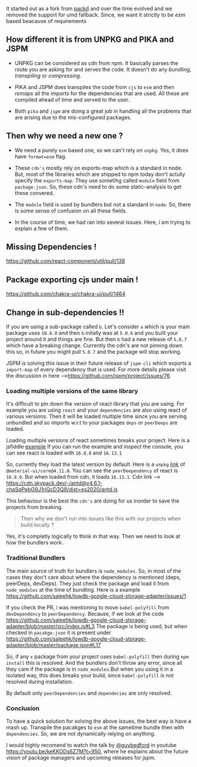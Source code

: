 It started out as a fork from [packd](https://github.com/Rich-Harris/packd) and over the time evolved and
we removed the support for umd fallback. Since, we want it strictly to be _esm_ based beacause of requirements

## How different it is from UNPKG and PIKA and JSPM

- UNPKG can be considered as cdn from npm. It basically parses the route you are asking for and serves the code.
  It doesn't do any _bundling_, _transpiling_ or _compressing_.

- PIKA and JSPM does transpiles the code from `cjs` to `esm` and then _remaps_ all the imports for the dependencies that are used.
  All these are compiled ahead of time and served to the user.

- Both `pika` and `jspm` are doing a great job in handling all the problems that are arising due to the
  mis-configured packages.

## Then why we need a new one ?

- We need a purely `esm` based one, so we can't rely on `unpkg`. Yes, it does have `format=esm` flag.

- These `cdn's` mostly rely on exports-map which is a standard in node. But, most of the libraries which
  are shipped to npm today don't actully specify the `exports-map`. They use sometihg called `module` field
  from `package.json`. So, these cdn's need to do some static-analysis to get these convered.

- The `module` field is used by bundlers but not a standard in `node`. So, there is some sense of confusion
  on all these fields.

- In the course of time, we had ran into several issues. Here, i am trying to explain a few of them.

## Missing Dependencies !

https://github.com/react-component/util/pull/138

## Package exporting cjs under main !

https://github.com/chakra-ui/chakra-ui/pull/1464

## Change in sub-dependencies !!

If you are using a sub-package called `b`. Let's consider `a` which is your main package uses `10.0.0` and then
`b` initally was at `5.0.6` and you built your project around it and things are fine. But then `b` had a new
release of `5.0.7` which have a breaking change. Currently the cdn's are not pinning down this so, in future you
might pull `5.0.7` and the package will stop working.

JSPM is solving this issue in their future release of `jspm-cli` which exports a `import-map` of every dependency that is used.
For more details please visit the discussion in here -->https://github.com/jspm/project/issues/76

### Loading multiple versions of the same library

It's difficult to pin down the version of react library that you are using.
For example you are using `react` and your `dependencies` are also using react of various versions. Then it will be
loaded multiple time since you are serving unbundled and so imports w.r.t to your packages `deps` or `peerDeeps`
are loaded.

Loading multiple versions of react sometimes breaks your project. Here is a jsfiddle [example](https://jsfiddle.net/vbf7mst9/1/)
If you can run the example and inspect the console, you can see react is loaded with `16.0.8` and `16.13.1`

So, currently they load the latest version by default. Here is a `unpkg` [link](https://unpkg.com/browse/@material-ui/core@4.11.0/package.json)
of `@material-ui/core@4.11.0`. You can see the `peerDeependency` of react is `16.8.0`. But when loaded from cdn,
it loads `16.13.1`. Cdn link --> https://cdn.skypack.dev/-/antd@v4.6.1-chaSqPebG9J1riQcD3Q8/dist=es2020/antd.js

This behaviour is the best the `cdn's` are doing for us inorder to save the projects from breaking.

> Then why we don't run into issues like this with our projects when build locally ?

Yes, it's completly logically to think in that way. Then we need to look at how the bundlers work.

### Traditional Bundlers

The main source of truth for bundlers is `node_modules`. So, in most of the cases they don't care about where
the dependency is mentioned (deps, peerDeps, devDeps). They just check the package and load it from `node_modules`
at the time of bundling. Here is a example https://github.com/saleehk/lowdb-google-cloud-storage-adapter/issues/1

If you check the PR, i was mentioning to move `babel-polyfill` from `devDependency` to `peerDependency`.
Because, if we look at the code https://github.com/saleehk/lowdb-google-cloud-storage-adapter/blob/master/src/index.js#L3
The package is being used, but when checked in `pacakge.json` it is present under https://github.com/saleehk/lowdb-google-cloud-storage-adapter/blob/master/package.json#L17

So, if any `x` package from your project uses `babel-polyfill` then during `npm install` this is resolved.
And the bundlers don't throw any error, since all they care if the package is in `node_modules`.But when you
using it in a isolated way, this does breaks your build, since `babel-polyfill` is not resolved during installation.

By default only `peerDependencies` and `dependecies` are only resolved.

### Conclusion

To have a quick solution for solving the above issues, the best way is have a mash up. Transpile the pacakges to `esm`
at the sametime bundle then with `dependencies`. So, we are not dynamically relying on anything.

I would highly recomend to watch the talk by [@guybedford](https://twitter.com/guybedford) in youtube https://youtu.be/keKKODs6Z7M?t=950,
where he explains about the future vision of package managers and upcoming releases for jspm.
